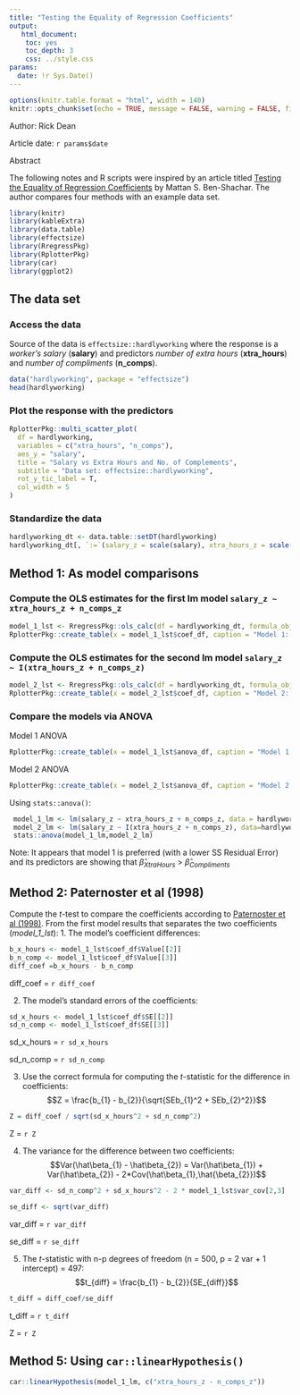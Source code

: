 ```yaml
---
title: "Testing the Equality of Regression Coefficients"
output: 
   html_document:
    toc: yes
    toc_depth: 3
    css: ../style.css
params:
  date: !r Sys.Date()    
---
```


```r
options(knitr.table.format = "html", width = 140)
knitr::opts_chunk$set(echo = TRUE, message = FALSE, warning = FALSE, fig.width = 12, fig.height = 8)
```

<div>

Author: Rick Dean

</div>

<div>

Article date: `r params$date`

</div>

::: {.abstract}
<p class="abstract">

Abstract

</p>

The following notes and R scripts were inspired by an article titled [Testing the Equality of Regression Coefficients](https://shouldbewriting.netlify.app/posts/2021-02-16-testing-coefficients-equality/) by Mattan S. Ben-Shachar. The author compares four methods with an example data set.
:::

```r
library(knitr)
library(kableExtra)
library(data.table)
library(effectsize)
library(RregressPkg)
library(RplotterPkg)
library(car)
library(ggplot2)
```

## The data set

### Access the data

Source of the data is `effectsize::hardlyworking` where the response is a *worker's salary* (**salary**) and predictors *number of extra hours* (**xtra_hours**) and *number of compliments* (**n_comps**).

```r
data("hardlyworking", package = "effectsize")
head(hardlyworking)
```

### Plot the response with the predictors

```r
RplotterPkg::multi_scatter_plot(
  df = hardlyworking,
  variables = c("xtra_hours", "n_comps"),
  aes_y = "salary",
  title = "Salary vs Extra Hours and No. of Complements",
  subtitle = "Data set: effectsize::hardlyworking",
  rot_y_tic_label = T,
  col_width = 5
)
```

### Standardize the data

```r
hardlyworking_dt <- data.table::setDT(hardlyworking)
hardlyworking_dt[, `:=`(salary_z = scale(salary), xtra_hours_z = scale(xtra_hours), n_comps_z = scale(n_comps))]
```

## Method 1: As model comparisons

### Compute the OLS estimates for the first lm model `salary_z ~ xtra_hours_z + n_comps_z`

```r
model_1_lst <- RregressPkg::ols_calc(df = hardlyworking_dt, formula_obj = salary_z ~ xtra_hours_z + n_comps_z)
RplotterPkg::create_table(x = model_1_lst$coef_df, caption = "Model 1: salary_z ~ xtra_hours_z + n_comps_z")
```

### Compute the OLS estimates for the second lm model `salary_z ~ I(xtra_hours_z + n_comps_z)`

```r
model_2_lst <- RregressPkg::ols_calc(df = hardlyworking_dt, formula_obj = salary_z ~ I(xtra_hours_z + n_comps_z))
RplotterPkg::create_table(x = model_2_lst$coef_df, caption = "Model 2: salary_z ~ I(xtra_hours_z + n_comps_z)")
```

### Compare the models via ANOVA

Model 1 ANOVA

```r
RplotterPkg::create_table(x = model_1_lst$anova_df, caption = "Model 1: salary_z ~ xtra_hours_z + n_comps_z")
```

Model 2 ANOVA

```r
RplotterPkg::create_table(x = model_2_lst$anova_df, caption = "Model 2: salary_z ~ I(xtra_hours_z + n_comps_z)")
```


Using `stats::anova()`:
```r
 model_1_lm <- lm(salary_z ~ xtra_hours_z + n_comps_z, data = hardlyworking_dt)
 model_2_lm <- lm(salary_z ~ I(xtra_hours_z + n_comps_z), data=hardlyworking_dt)
 stats::anova(model_1_lm,model_2_lm)
```

::: {.note}
Note: It appears that model 1 is preferred (with a lower SS Residual Error) and its predictors are showing that $\hat{\beta}_{XtraHours}$ \> $\hat{\beta}_{Compliments}$
:::

## Method 2: Paternoster et al (1998)

Compute the $t$-test to compare the coefficients according to [Paternoster et al (1998)](https://citeseerx.ist.psu.edu/viewdoc/download?doi=10.1.1.1025.8565&rep=rep1&type=pdf). From the first model results that separates the two coefficients (*model_1\_lst*): 1. The model's coefficient differences:

```r
b_x_hours <- model_1_lst$coef_df$Value[[2]]
b_n_comp <- model_1_lst$coef_df$Value[[3]]
diff_coef =b_x_hours - b_n_comp
```
diff_coef = `r diff_coef`

2.  The model's standard errors of the coefficients:

```r
sd_x_hours <- model_1_lst$coef_df$SE[[2]]
sd_n_comp <- model_1_lst$coef_df$SE[[3]]
```
sd_x\_hours = `r sd_x_hours`

sd_n\_comp = `r sd_n_comp`

3.  Use the correct formula for computing the $t$-statistic for the difference in coefficients: $$Z = \frac{b_{1} - b_{2}}{\sqrt{SEb_{1}^2 + SEb_{2}^2}}$$
```r
Z = diff_coef / sqrt(sd_x_hours^2 + sd_n_comp^2)
```
Z = `r Z`

4. The variance for the difference between two coefficients:
$$Var(\hat\beta_{1} - \hat\beta_{2}) = Var(\hat\beta_{1}) + Var(\hat\beta_{2}) - 2*Cov(\hat\beta_{1},\hat{\beta_{2}})$$
```r
var_diff <- sd_n_comp^2 + sd_x_hours^2 - 2 * model_1_lst$var_cov[2,3]

se_diff <- sqrt(var_diff)
```
var_diff = `r var_diff`

se_diff = `r se_diff`

5. The $t$-statistic with n-p degrees of freedom (n = 500, p = 2 var + 1 intercept) = 497:
$$t_{diff} = \frac{b_{1} - b_{2}}{SE_{diff}}$$
```r
t_diff = diff_coef/se_diff
```
t_diff = `r t_diff` 

Z = `r Z`

## Method 5: Using `car::linearHypothesis()`
```r
car::linearHypothesis(model_1_lm, c("xtra_hours_z - n_comps_z"))
```







